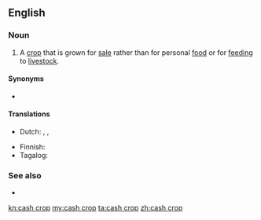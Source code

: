 ==English==
{{wikipedia}}

===Noun===
{{en-noun}}

# {{lb|en|agriculture}} A [[crop]] that is grown for [[sale]] rather than for personal [[food]] or for [[feeding]] to [[livestock]].

====Synonyms====
* {{l|en|money crop}}

====Translations====
{{trans-top|crop grown for sale}}
* Dutch: {{t+|nl|handelsgewas|n}}, {{t|nl|exportgewas|n}}, {{t|nl|uitvoergewas|n}}
{{trans-mid}}
* Finnish: {{t+|fi|rahakasvi}}
* Tagalog: {{t|tl|salapiing pananim}}
{{trans-bottom}}

===See also===
* {{l|en|subsistence crop}}

[[kn:cash crop]]
[[my:cash crop]]
[[ta:cash crop]]
[[zh:cash crop]]